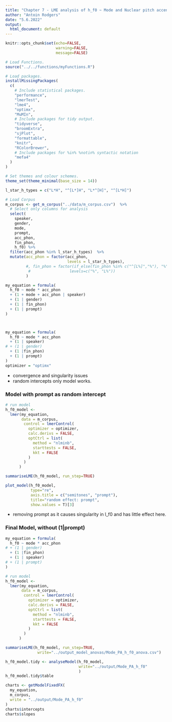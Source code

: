 ```yaml
---
title: "Chapter 7 - LME analysis of h_f0 ~ Mode and Nuclear pitch accents: "
author: "Antoin Rodgers"
date: "5.6.2022"
output:
  html_document: default
---
```


```r
knitr::opts_chunk$set(echo=FALSE,
                      warning=FALSE,
                      message=FALSE)

# Load Functions.
source("../../functions/myFunctions.R") 

# Load packages.
installMissingPackages(
  c(
    # Include statistical packages.
    "performance",
    "lmerTest",
    "lme4",
    "optimx",
    "MuMIn",
    # Include packages for tidy output.
    "tidyverse",
    "broomExtra",
    "sjPlot",
    "formattable",
    "knitr",
    "RColorBrewer",
    # Include packages for %in% %notin% syntactic notation
    "mefa4"
  )
)

# Set themes and colour schemes.
theme_set(theme_minimal(base_size = 14))

```

```r
l_star_h_types = c("L*H", "^[L*]H", "L*^[H]", "^[L*H]")

# Load Corpus
m_corpus <- get_m_corpus("../data/m_corpus.csv")  %>%
  # Select only columns for analysis
  select(
    speaker,
    gender,
    mode,
    prompt,
    acc_phon,
    fin_phon,
    h_f0) %>% 
  filter(acc_phon %in% l_star_h_types)  %>% 
  mutate(acc_phon = factor(acc_phon,
                           levels = l_star_h_types), 
         #, fin_phon = factor(if_else(fin_phon %in% c("^[L%]","%"), "%", "L%"),
          #                 levels=c("%", "L%"))
         )
```

```r
my_equation = formula(
  h_f0 ~ mode * acc_phon
  + (1 + mode + acc_phon | speaker)
  + (1 | gender)
  + (1 | fin_phon)
  + (1 | prompt)
)



my_equation = formula(
  h_f0 ~ mode * acc_phon
  + (1 | speaker)
# + (1 | gender)
  + (1 |fin_phon)
  + (1 | prompt)
)
optimizer = "optimx"
```

-  convergence and singularity issues
-  random intercepts only model works.

### Model with prompt as random intercept

```r

# run model
h_f0_model <-
  lmer(my_equation,
       data = m_corpus,
        control = lmerControl(
          optimizer = optimizer,
          calc.derivs = FALSE,
          optCtrl = list(
            method = "nlminb",
            starttests = FALSE,
            kkt = FALSE
          )
        )
      )

summariseLME(h_f0_model, run_step=TRUE)

```

```r
plot_model(h_f0_model,
           type="re",
           axis.title = c("semitones", "prompt"),
           title="random effect: prompt",
           show.values = T)[3]
```

-  removing prompt as it causes singularity in l_f0 and has little effect here.

### Final Model, without (1|prompt)

```r
my_equation = formula(
  h_f0 ~ mode * acc_phon
# + (1 | gender)
  + (1 |fin_phon)
  + (1 | speaker)
# + (1 | prompt)
)

# run model
h_f0_model <-
  lmer(my_equation,
       data = m_corpus,
        control = lmerControl(
          optimizer = optimizer,
          calc.derivs = FALSE,
          optCtrl = list(
            method = "nlminb",
            starttests = FALSE,
            kkt = FALSE
          )
        )
      )

summariseLME(h_f0_model, run_step=TRUE,
              write="../output_model_anovas/Mode_PA_h_f0_anova.csv")

```


```r

h_f0_model.tidy <- analyseModel(h_f0_model,
                                write="../output/Mode_PA_h_f0"
                                )
h_f0_model.tidy$table

```

```r

charts <- getModelFixedFX(
  my_equation,
  m_corpus,
  write = "../output/Mode_PA_h_f0"
)
charts$intercepts
charts$slopes


```
